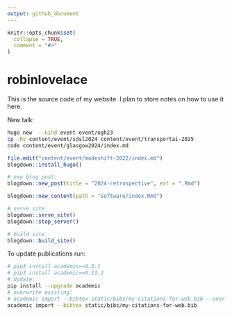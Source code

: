```yaml
---
output: github_document
---
```


<!-- README.md is generated from README.Rmd. Please edit that file -->

```r
knitr::opts_chunk$set(
  collapse = TRUE,
  comment = "#>"
)
```


# robinlovelace

This is the source code of my website.
I plan to store notes on how to use it here.

New talk:


```bash
hugo new  --kind event event/ogh23
cp -Rv content/event/sdsl2024 content/event/transportai-2025
code content/event/glasgow2024/index.md
```

```r
file.edit("content/event/modeshift-2022/index.md")
blogdown::install_hugo()

# new blog post:
blogdown::new_post(title = "2024-retrospective", ext = ".Rmd")

blogdown::new_content(path = "software/index.Rmd")

# serve site
blogdown::serve_site()
blogdown::stop_server()

# build site
blogdown::build_site()
```

To update publications run:

```bash
# pip3 install academic==0.5.1
# pip3 install academic==0.11.2
# Update:
pip install --upgrade academic
# overwrite existing:
# academic import --bibtex static/bibs/my-citations-for-web.bib --over 
academic import --bibtex static/bibs/my-citations-for-web.bib
```


